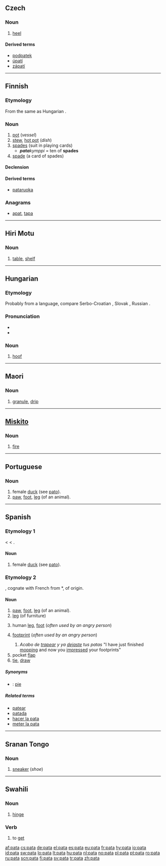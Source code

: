 {{also|pată|păta}}
==Czech==

===Noun===
{{cs-noun|g=f}}

# [[heel]] {{anatomy|lang=cs}}

====Derived terms====
* [[podpatek]] {{m}}
* [[úpatí]]
* [[zápatí]]

----

==Finnish==
{{Finnish index|p|a}}

===Etymology===
From the same {{proto|Finno-Ugric|pata|lang=fi|title=[[Finno-Ugric]] root}} as Hungarian {{term|fazék}}.

===Noun===
{{fi-noun}}

# [[pot]] (''vessel'')
# [[stew]], [[hot pot]] (''dish'')
# [[spades]] (suit in playing cards)
#* '''''pata'''kymppi'' = ten of '''spades'''
# [[spade]] (a card of spades)

====Declension====
{{fi-decl-kala|pa|t|d}}
====Derived terms====
*[[pataruoka]]

===Anagrams===
* [[apat#Finnish|apat]], [[tapa#Finnish|tapa]]

----

==Hiri Motu==

===Noun===
{{infl|ho|noun}}

# [[table]], [[shelf]]

----

==Hungarian==

===Etymology===
Probably from a {{etyl|sla|hu}} language, compare Serbo-Croatian {{term|peta|lang=sh}}, Slovak {{term|päta|lang=sk}}, Russian {{term|sc=Cyrl|пята||heel|lang=ru}}.

===Pronunciation===
* {{IPA|/ˈpɒtɒ/|lang=hu}}
* {{hyphenation|pa|ta}}

===Noun===
{{hu-noun|pl=paták}}

# [[hoof]]

----

==Maori==

===Noun===
{{infl|mi|noun}}

# [[granule]], [[drip]]

----

==[[Miskito]]==

===Noun===
{{infl|miq|noun}}

# [[fire]]

----

==Portuguese==

===Noun===
{{pt-noun|f}}

# female [[duck]] (see [[pato#Portuguese|pato]]).
# [[paw]], [[foot]], [[leg]] (of an animal).

----

==Spanish==

===Etymology 1===
{{etyl|xaa|es}} {{term||tr=páṭṭ|sc=Arab|lang=xaa}} < {{etyl|ar|es}} {{term|بط|tr=baṭṭ||duck|sc=Arab|lang=ar}} < {{etyl|fa|es}} {{term|بت|tr=bat||duck|sc=fa-Arab|lang=fa}}.

====Noun====
{{es-noun|f}}

# female [[duck]] (see [[pato#Spanish|pato]]).

===Etymology 2===
{{unk.|es}}, cognate with French {{term|patte|lang=fr}} from {{etyl|VL.|es}} *{{term||patta|paw, foot|lang=la}}, of {{etyl|gem|es}} origin.

====Noun====
{{es-noun|f}}

# [[paw]], [[foot]], [[leg]] (of an animal).
# [[leg]] (of furniture)
# {{colloquial|lang=es}} human [[leg]], [[foot]] (''often used by an angry person'')
# {{colloquial|lang=es}} [[footprint]] (''often used by an angry person'')
## ''Acabo de [[trapear]] y ya [[dejaste]] tus patas'' "I have just finished [[mopping]] and now you [[impressed]] your footprints"
# pocket [[flap]]
# [[tie]], [[draw]]

=====Synonyms=====
* {{sense|foot}}: [[pie]]

=====Related terms=====
* [[patear]]
* [[patada]]
* [[hacer la pata]]
* [[meter la pata]]

----

==Sranan Tongo==

===Noun===
{{infl|srn|noun}}

# [[sneaker]] (''shoe'')

----

==Swahili==

===Noun===
{{sw-noun}}

# [[hinge]]

===Verb===
{{infl|sw|verb}}

# to [[get]]

[[af:pata]]
[[cs:pata]]
[[de:pata]]
[[el:pata]]
[[es:pata]]
[[eu:pata]]
[[fr:pata]]
[[hy:pata]]
[[io:pata]]
[[id:pata]]
[[sw:pata]]
[[lo:pata]]
[[lt:pata]]
[[hu:pata]]
[[nl:pata]]
[[no:pata]]
[[pl:pata]]
[[pt:pata]]
[[ro:pata]]
[[ru:pata]]
[[scn:pata]]
[[fi:pata]]
[[sv:pata]]
[[tr:pata]]
[[zh:pata]]